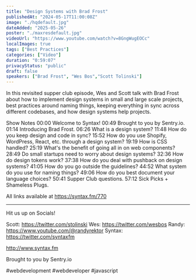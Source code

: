 ```yaml
---
title: "Design Systems with Brad Frost"
publishedAt: "2024-05-17T11:00:08Z"
image: "./hqdefault.jpg"
dateAdded: "2025-05-26"
poster: "./maxresdefault.jpg"
videoUrl: "https://www.youtube.com/watch?v=8GngWugEOCc"
localImages: true
tags: ["Best Practices"]
categories: ["Video"]
duration: "0:59:07"
privacyStatus: "public"
draft: false
speakers: ["Brad Frost", "Wes Bos","Scott Tolinski"]
---
```

In this revisited supper club episode, Wes and Scott talk with Brad Frost about how to implement design systems in small and large scale projects, best practices around naming things, keeping everything in sync across different codebases, and how design systems help projects.

Show Notes
00:00 Welcome to Syntax!
00:49 Brought to you by Sentry.io.
01:14 Introducing Brad Frost.
06:26 What is a design system?
11:48 How do you keep design and code in sync?
15:52 How do you use Shopify, WordPress, React, etc. through a design system?
19:19 How is CSS handled?
25:19 What's the benefit of going all in on web components?
28:49 Do small startups need to worry about design systems?
32:36 How do design tokens work?
37:38 How do you deal with pushback on design systems?
41:05 How do you go outside the guidelines?
44:52 What system do you use for naming things?
49:06 How do you best document your language choices?
50:41 Supper Club questions.
57:12 Sick Picks + Shameless Plugs.

All links available at https://syntax.fm/770

------------------------------------------------------------------------------
Hit us up on Socials!

Scott: https://twitter.com/stolinski
Wes: https://twitter.com/wesbos
Randy: https://www.youtube.com/@randyrektor
Syntax: https://twitter.com/syntaxfm

http://www.syntax.fm

Brought to you by Sentry.io

#webdevelopment #webdeveloper #javascript
